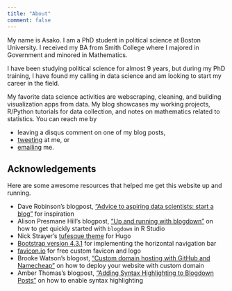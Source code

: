 ```yaml
---
title: "About"
comment: false
---
```


My name is Asako. I am a PhD student in political science at Boston University. I received my BA from Smith College where I majored in Government and minored in Mathematics. 

I have been studying political science for almost 9 years, but during my PhD training, I have found my calling in data science and am looking to start my career in the field. 

My favorite data science activities are webscraping, cleaning, and building visualization apps from data. My blog showcases my working projects, R/Python tutorials for data collection, and notes on mathematics related to statistics. You can reach me by 

- leaving a disqus comment on one of my blog posts,
- [tweeting](https://twitter.com/asako_mikami) at me, or
- [emailing](mailto:asakomikami@gmail.com) me.

## Acknowledgements

Here are some awesome resources that helped me get this website up and running. 

- Dave Robinson's blogpost, ["Advice to aspiring data scientists: start a blog"](http://varianceexplained.org/r/start-blog/) for inspiration
- Alison Presmane Hill's blogpost, ["Up and running with blogdown"](https://alison.rbind.io/post/up-and-running-with-blogdown/) on how to get quickly started with `blogdown` in R Studio
- Nick Strayer's [tufesque theme](https://github.com/nstrayer/tuftesque) for Hugo
- [Bootstrap version 4.3.1](https://getbootstrap.com/) for implementing the horizontal navigation bar 
- [favicon.io](https://favicon.io/favicon-generator/) for free custom favicon and logo 
- Brooke Watson's blogost, ["Custom domain hosting with GitHub and Namecheap"](https://blog.brooke.science/posts/custom-domain-hosting-with-github-and-namecheap/) on how to deploy your website with custom domain 
- Amber Thomas's blogpost, ["Adding Syntax Highlighting to Blogdown Posts"](https://amber.rbind.io/2017/11/15/syntaxhighlighting/) on how to enable syntax highlighting 


